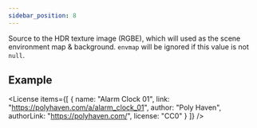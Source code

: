 ```yaml
---
sidebar_position: 8
---
```



<OptionDescriptor type="boolean" defaultVal="true" />

Source to the HDR texture image (RGBE), which will used as the scene environment map & background.
`envmap` will be ignored if this value is not `null`.

## Example

<View3D
  src="/egjs-view3d/model/draco/alarm.glb"
/>

<div className="columns">
  <div className="column">

  </div>
  <div className="column">

  </div>
</div>

<License items={[
  {
    name: "Alarm Clock 01",
    link: "https://polyhaven.com/a/alarm_clock_01",
    author: "Poly Haven",
    authorLink: "https://polyhaven.com/",
    license: "CC0"
  }
]} />
